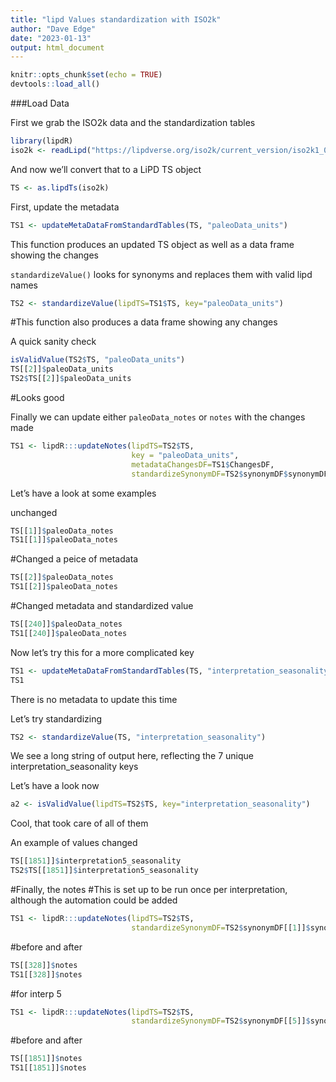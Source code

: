 ```yaml
---
title: "lipd Values standardization with ISO2k"
author: "Dave Edge"
date: "2023-01-13"
output: html_document
---
```


```r
knitr::opts_chunk$set(echo = TRUE)
devtools::load_all()
```

###Load Data

First we grab the ISO2k data and the standardization tables

```r
library(lipdR)
iso2k <- readLipd("https://lipdverse.org/iso2k/current_version/iso2k1_0_1.zip")
```


And now we'll convert that to a LiPD TS object
```r
TS <- as.lipdTs(iso2k)
```


First, update the metadata

```r
TS1 <- updateMetaDataFromStandardTables(TS, "paleoData_units")
```

This function produces an updated TS object as well as a data frame showing the changes

`standardizeValue()` looks for synonyms and replaces them with valid lipd names

```r
TS2 <- standardizeValue(lipdTS=TS1$TS, key="paleoData_units")
```

#This function also produces a data frame showing any changes

A quick sanity check

```r
isValidValue(TS2$TS, "paleoData_units")
TS[[2]]$paleoData_units
TS2$TS[[2]]$paleoData_units
```

#Looks good

Finally we can update either `paleoData_notes` or `notes` with the changes made

```r
TS1 <- lipdR:::updateNotes(lipdTS=TS2$TS,
                           key = "paleoData_units",
                           metadataChangesDF=TS1$ChangesDF,
                           standardizeSynonymDF=TS2$synonymDF$synonymDF)
```

Let's have a look at some examples

unchanged
```r
TS[[1]]$paleoData_notes
TS1[[1]]$paleoData_notes
```

#Changed a peice of metadata

```r
TS[[2]]$paleoData_notes
TS1[[2]]$paleoData_notes
```


#Changed metadata and standardized value

```r
TS[[240]]$paleoData_notes
TS1[[240]]$paleoData_notes
```

Now let's try this for a more complicated key


```r
TS1 <- updateMetaDataFromStandardTables(TS, "interpretation_seasonality")
TS1
```

There is no metadata to update this time

Let's try standardizing

```r
TS2 <- standardizeValue(TS, "interpretation_seasonality")
```

We see a long string of output here, reflecting the 7 unique interpretation_seasonality keys

Let's have a look now

```r
a2 <- isValidValue(lipdTS=TS2$TS, key="interpretation_seasonality")
```

Cool, that took care of all of them

An example of values changed

```r
TS[[1851]]$interpretation5_seasonality
TS2$TS[[1851]]$interpretation5_seasonality
```


#Finally, the notes
#This is set up to be run once per interpretation, although the automation could be added
```r
TS1 <- lipdR:::updateNotes(lipdTS=TS2$TS,
                           standardizeSynonymDF=TS2$synonymDF[[1]]$synonymDF)
```

#before and after

```r
TS[[328]]$notes
TS1[[328]]$notes
```

#for interp 5

```r
TS1 <- lipdR:::updateNotes(lipdTS=TS2$TS,
                           standardizeSynonymDF=TS2$synonymDF[[5]]$synonymDF)
```

#before and after

```r
TS[[1851]]$notes
TS1[[1851]]$notes
```
